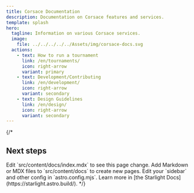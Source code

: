 ```yaml
---
title: Corsace Documentation
description: Documentation on Corsace features and services.
template: splash
hero:
  tagline: Information on various Corsace services.
  image:
    file: ../../../../../Assets/img/corsace-docs.svg
  actions:
    - text: How to run a tournament
      link: /en/tournaments/
      icon: right-arrow
      variant: primary
    - text: Development/Contributing
      link: /en/development/
      icon: right-arrow
      variant: secondary
    - text: Design Guidelines
      link: /en/design/
      icon: right-arrow
      variant: secondary
---
```

{/* 

## Next steps

<CardGrid stagger>
	<Card title="Update content" icon="pencil">
		Edit `src/content/docs/index.mdx` to see this page change.
	</Card>
	<Card title="Add new content" icon="add-document">
		Add Markdown or MDX files to `src/content/docs` to create new pages.
	</Card>
	<Card title="Configure your site" icon="setting">
		Edit your `sidebar` and other config in `astro.config.mjs`.
	</Card>
	<Card title="Read the docs" icon="open-book">
		Learn more in [the Starlight Docs](https://starlight.astro.build/).
	</Card>
</CardGrid> */}
